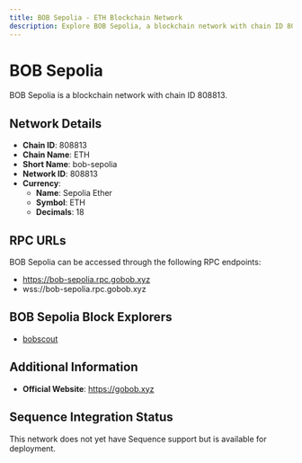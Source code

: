 ```yaml
--- 
title: BOB Sepolia - ETH Blockchain Network
description: Explore BOB Sepolia, a blockchain network with chain ID 808813. Learn about its native currency, Sepolia Ether, and how to interact with the network.
---
```


# BOB Sepolia

BOB Sepolia is a blockchain network with chain ID 808813.

## Network Details

- **Chain ID**: 808813
- **Chain Name**: ETH
- **Short Name**: bob-sepolia
- **Network ID**: 808813
- **Currency**: 
  - **Name**: Sepolia Ether
  - **Symbol**: ETH
  - **Decimals**: 18

## RPC URLs

BOB Sepolia can be accessed through the following RPC endpoints:

- https://bob-sepolia.rpc.gobob.xyz
- wss://bob-sepolia.rpc.gobob.xyz

## BOB Sepolia Block Explorers

- [bobscout](https://bob-sepolia.explorer.gobob.xyz)

## Additional Information

- **Official Website**: https://gobob.xyz

## Sequence Integration Status

This network does not yet have Sequence support but is available for deployment.
